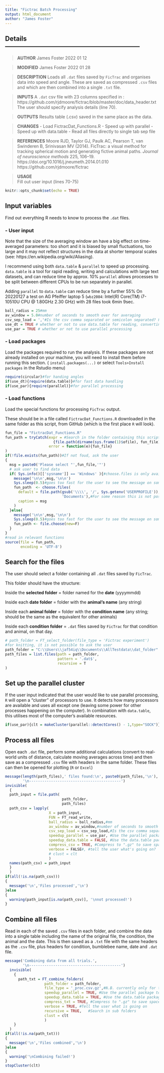 ```yaml
---
title: "Fictrac Batch Processing"
output: html_document
author: "James Foster"
---
```

## Details ---------------------------------------------------------------

> **AUTHOR**	James Foster               2022 01 12


> **MODIFIED**	James Foster            2022 01 28


> **DESCRIPTION** 
Loads all `.dat` files saved by `FicTrac` and organises data into
speed and angle. These are saved as compressed `.csv` files and 
which are then combined into a single `.txt` file.


> **INPUTS** 
A `.dat` csv file with 23 columns specified in : 
https://github.com/rjdmoore/fictrac/blob/master/doc/data_header.txt             
The user should specify analysis details (line 70).



> **OUTPUTS** 
Results table (.csv) saved in the same place as the data.


> **CHANGES** 
    - Load FictracDat_Functions.R
    - Speed up with parallel
    - Speed up with data.table
    - Read all files directly to single tab sep file


> **REFERENCES** 
Moore RJD, Taylor GJ, Paulk AC, Pearson T, van Swinderen B, 
Srinivasan MV (2014). 
FicTrac: a visual method for tracking spherical motion and 
generating fictive animal paths. 
*Journal of neuroscience methods* 225, 106–19. 
https://doi.org/10.1016/j.jneumeth.2014.01.010                                  
https://github.com/rjdmoore/fictrac


> **USAGE**  
Fill out user input (lines 70-75)



```r
knitr::opts_chunk$set(echo = TRUE)
```
## Input variables
Find out everything R needs to know to process the `.dat` files.


### - User input
Note that the size of the averaging window an have a big effect on time-averaged parameters: too short and it is biased by small fluctuations, too large and it  may not reflect structures in the data at shorter temporal scales (see: https://en.wikipedia.org/wiki/Aliasing).


I recommend using both `data.table` & `parallel` to speed up processing.
`data.table` is a tool for rapid reading, writing and calculations with large text datasets, and can reduce time by approx. 10%
`parallel` allows processes to be split between different CPUs to be run separately in parallel.


Adding `parallel` to `data.table` can reduce time by a further 55%
On 20220127 a test on AG Pfeiffer laptop 5 (`wbz2084`: Intel(R) Core(TM) i7-10510U CPU @ 1.80GHz   2.30 GHz) with 28 files took 6min 9sec.
```r
ball_radius = 25#mm
av_window = 5.0#number of seconds to smooth over for averaging
csv_sep_load = ','#Is the csv comma separated or semicolon separated? For tab sep, use "\t"
use_dt = TRUE # whether or not to use data.table for reading, converting & writing
use_par = TRUE # whether or not to use parallel processing
```
### - Load packages
Load the packages required to run the analysis. If these packages are not already installed on your machine, you will need to install them before running this section.
( `install.packages(...)` or select `Tools>Install packages` in the Rstudio menu)
```r
require(circular)#for handing angles
if(use_dt){require(data.table)}#for fast data handling
if(use_par){require(parallel)}#for parallel processing
```
### - Load functions
Load the special functions for processing `FicTrac` output.


These should be in a file called `FictracDat_Functions.R` downloaded in the same folder as this script, from GitHub (which is the first place `R` will look).
```r
fun_file = "FictracDat_Functions.R"
fun_path = tryCatch(expr = #Search in the folder containing this script
                      {file.path(dirname(sys.frame(1)$ofile), fun_file)},
                    error = function(e){fun_file}
)
if(!file.exists(fun_path))#If not foud, ask the user
{
  msg = paste0('Please select "',fun_file,'"')
  # ask user to find data
  if( Sys.info()[['sysname']] == 'Windows' ){#choose.files is only available on Windows
    message('\n\n',msg,'\n\n')
    Sys.sleep(0.5)#goes too fast for the user to see the message on some computers
    fun_path  <- choose.files(
      default = file.path(gsub('\\\\', '/', Sys.getenv('USERPROFILE')),#user
                          'Documents'),#For some reason this is not possible in the "root" user
      caption = msg
    )
  }else{
    message('\n\n',msg,'\n\n')
    Sys.sleep(0.5)#goes too fast for the user to see the message on some computers
    fun_path <- file.choose(new=F)
  }
}
#read in relevant functions
source(file = fun_path, 
       encoding = 'UTF-8')
```
## Search for the files
The user should select a folder containing all `.dat` files saved by `FicTrac`.


This folder should have the structure:


  Inside the **selected folder** =
      folder named for the **date** (yyyymmdd)
      
      
  Inside each **date folder** = 
      folder with the **animal's name** (any string)
      
      
  Inside each **animal folder** = 
      folder with the **condition name** (any string; should be the same as the equivalent for other animals)
      
      
  Inside each **condition folder** = 
      `.dat` files saved by `FicTrac` for that condition and animal, on that day.
```r
# path_folder = FT_select_folder(file_type = 'Fictrac experiment')
#for knitting, it is not possible to ask the user
path_folder = "C:\\Users\\jaf54iq\\Documents\\AllTestdata\\dat_folder"
path_files = list.files(path = path_folder,
                        pattern = '.dat$',
                        recursive = T
)
```
## Set up the parallel cluster
If the user input indicated that the user would like to use parallel processing, `R` will open a "cluster" of processors to use.
It detects how many processors are available and uses all except one (leaving some power for other processes happening on the computer).
In combination with `data.table`, this utilises most of the computer's available resources.
```r
if(use_par){clt = makeCluster(parallel::detectCores() - 1,type="SOCK")}
```
## Process all files
Open each `.dat` file, perform some additional calculations (convert to real-world units of distance, calculate moving averages across time) and then save as a compressed `.csv` file with headers in the same folder. These files can then be opened for plotting (`R` or `Excel`)
```r
message(length(path_files),' files found:\n', paste0(path_files,'\n'), '\nProcessing files.',
        '\n------------------------------------------')
invisible(
  {
  path_input = file.path(
                          path_folder,
                          path_files)
  path_csv = lapply(
                    X = path_input,
                    FUN = FT_read_write,
                    ball_radius = ball_radius,#mm
                    av_window = av_window,#number of seconds to smooth over for averaging
                    csv_sep_load = csv_sep_load,#Is the csv comma separated or semicolon separated? For tab sep, use "\t"
                    speedup_parallel = use_par, #Use the parallel package to speed up calculations
                    speedup_data.table = FALSE, #Use the data.table package to speed up reading and writing
                    compress_csv = TRUE, #Compress to ".gz" to save space?
                    verbose = FALSE#, #tell the user what's going on?
                    # clust = clt
                    )
  names(path_csv) = path_input
  }
  )
if(all(!is.na(path_csv)))
{
  message('\n','Files processed','\n')
}else
{
  warning(path_input[is.na(path_csv)], '\nnot processed!')
}
```
## Combine all files
Read in each of the saved `.csv` files in each folder, and combine the data into a single table including the name of the original file, the condition, the animal and the date. This is then saved as a `.txt` file with the same headers as the `.csv` file, plus headers for condition, bumblebee name, date and `.dat` file.
```r
message('Combining data from all trials.',
        '\n------------------------------------------')
  invisible(
    {
      path_txt = FT_combine_folders(
                  path_folder = path_folder,
                  file_type = '_proc.csv.gz',#N.B. currently only for this type
                  speedup_parallel = TRUE, #Use the parallel package to speed up calculations
                  speedup_data.table = TRUE, #Use the data.table package to speed up reading and writing
                  compress_txt = TRUE, #Compress to ".gz" to save space?
                  verbose = TRUE, #Tell the user what is going on
                  recursive = TRUE,   #Search in sub folders                          
                  clust = clt
                  )
    }
  )
if(all(!is.na(path_txt)))
{
  message('\n','Files combined','\n')
}else
{
  warning('\nCombining failed!')
}
stopCluster(clt)
```